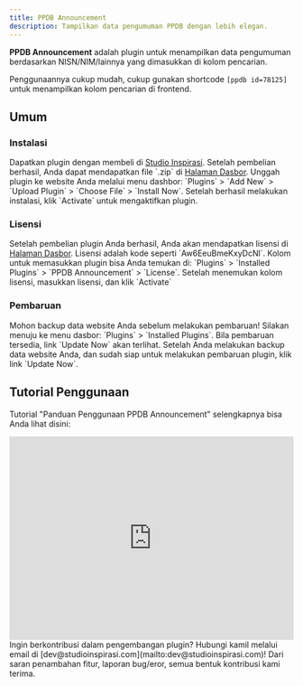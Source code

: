 ```yaml
---
title: PPDB Announcement  
description: Tampilkan data pengumuman PPDB dengan lebih elegan.
---
```


**PPDB Announcement** adalah plugin untuk menampilkan data pengumuman berdasarkan NISN/NIM/lainnya yang dimasukkan di kolom pencarian.

Penggunaannya cukup mudah, cukup gunakan shortcode `[ppdb id=78125]` untuk menampilkan kolom pencarian di frontend. 

##  Umum

###  Instalasi

<Stepper>
  <StepperItem title="Step 1: Unduh">
    Dapatkan plugin dengan membeli di <a href="https://studioinspirasi.com/product/ppdb-announcement" target="_blank">Studio Inspirasi</a>. Setelah pembelian berhasil, Anda dapat mendapatkan file `.zip` di <a href="https://studioinspirasi.com/my-account/downloads/" target="_blank">Halaman Dasbor</a>.
  </StepperItem>
  <StepperItem title="Step 2: Unggah dan Instal">
    Unggah plugin ke website Anda melalui menu dashbor: `Plugins` > `Add New` > `Upload Plugin` > `Choose File` > `Install Now`.
  </StepperItem>
  <StepperItem title="Step 3: Aktifkan">
    Setelah berhasil melakukan instalasi, klik `Activate` untuk mengaktifkan plugin.
  </StepperItem>
</Stepper>

###  Lisensi

<Stepper>
  <StepperItem title="Step 1: Dapatkan Lisensi">
    Setelah pembelian plugin Anda berhasil, Anda akan mendapatkan lisensi di <a href="https://studioinspirasi.com/my-account/license-key/" target="_blank">Halaman Dasbor</a>. Lisensi adalah kode seperti `Aw6EeuBmeKxyDcNl`.
  </StepperItem>
  <StepperItem title="Step 2: Masukkan Lisensi">
    Kolom untuk memasukkan plugin bisa Anda temukan di: `Plugins` > `Installed Plugins` > `PPDB Announcement` > `License`. Setelah menemukan kolom lisensi, masukkan lisensi, dan klik `Activate`
  </StepperItem>
</Stepper>

###  Pembaruan

<Note title="📣 Perhatian"> 
 Mohon backup data website Anda sebelum melakukan pembaruan!
</Note>

<Stepper>
  <StepperItem title="Step 1: Cek Pembaruan">
    Silakan menuju ke menu dasbor: `Plugins` > `Installed Plugins`. Bila pembaruan tersedia, link `Update Now` akan terlihat.
  </StepperItem>
  <StepperItem title="Step 2: Perbarui Sekarang">
    Setelah Anda melakukan backup data website Anda, dan sudah siap untuk melakukan pembaruan plugin, klik link `Update Now`.
  </StepperItem>
</Stepper>

##  Tutorial Penggunaan

Tutorial "Panduan Penggunaan PPDB Announcement" selengkapnya bisa Anda lihat disini:

<iframe width="100%" height="360px" src="https://www.youtube.com/embed/NlIZSWz3FME?si=mMGtXPRmSf-ggFc4" title="YouTube video player" frameborder="0" allow="accelerometer; autoplay; clipboard-write; encrypted-media; gyroscope; picture-in-picture; web-share" referrerpolicy="strict-origin-when-cross-origin" allowfullscreen></iframe>

<Note title="📂 Kontibusi"> 
 Ingin berkontribusi dalam pengembangan plugin? Hubungi kamil melalui email di [dev@studioinspirasi.com](mailto:dev@studioinspirasi.com)! Dari saran penambahan fitur, laporan bug/eror, semua bentuk kontribusi kami terima.
</Note>